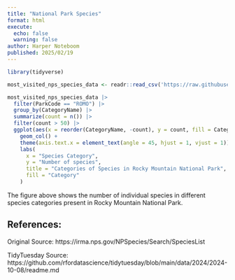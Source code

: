 ```yaml
---
title: "National Park Species"
format: html
execute:
  echo: false
  warning: false
author: Harper Noteboom
published: 2025/02/19
---
```


```r
library(tidyverse)
```

```r
most_visited_nps_species_data <- readr::read_csv('https://raw.githubusercontent.com/rfordatascience/tidytuesday/main/data/2024/2024-10-08/most_visited_nps_species_data.csv', show_col_types = FALSE)

most_visited_nps_species_data |> 
  filter(ParkCode == "ROMO") |> 
  group_by(CategoryName) |> 
  summarize(count = n()) |> 
  filter(count > 50) |> 
  ggplot(aes(x = reorder(CategoryName, -count), y = count, fill = CategoryName)) + 
    geom_col() + 
    theme(axis.text.x = element_text(angle = 45, hjust = 1, vjust = 1))+
    labs(
      x = "Species Category", 
      y = "Number of species",
      title = "Categories of Species in Rocky Mountain National Park",
      fill = "Category"
    )

```

The figure above shows the number of individual species in different species categories present in Rocky Mountain National Park.

## References: 

Original Source: https://irma.nps.gov/NPSpecies/Search/SpeciesList

TidyTuesday Source: https://github.com/rfordatascience/tidytuesday/blob/main/data/2024/2024-10-08/readme.md
